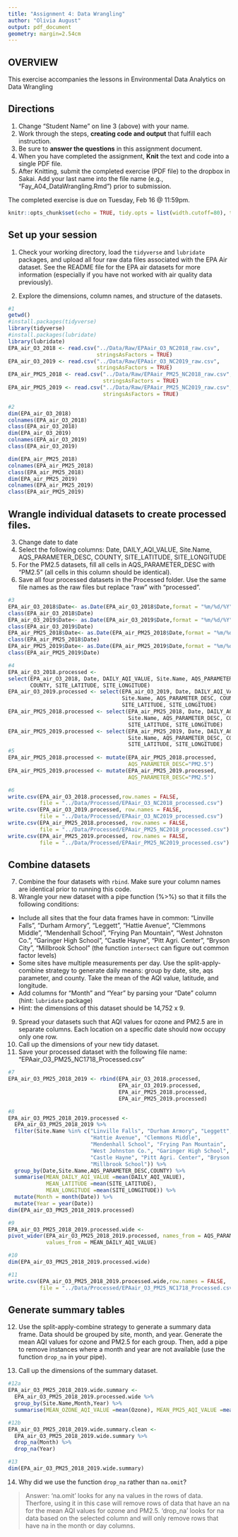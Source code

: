 ```yaml
---
title: "Assignment 4: Data Wrangling"
author: "Olivia August"
output: pdf_document
geometry: margin=2.54cm
---
```


## OVERVIEW

This exercise accompanies the lessons in Environmental Data Analytics on Data Wrangling 

## Directions
1. Change "Student Name" on line 3 (above) with your name.
2. Work through the steps, **creating code and output** that fulfill each instruction.
3. Be sure to **answer the questions** in this assignment document.
4. When you have completed the assignment, **Knit** the text and code into a single PDF file.
5. After Knitting, submit the completed exercise (PDF file) to the dropbox in Sakai. Add your last name into the file name (e.g., "Fay_A04_DataWrangling.Rmd") prior to submission.

The completed exercise is due on Tuesday, Feb 16 @ 11:59pm.

```r
knitr::opts_chunk$set(echo = TRUE, tidy.opts = list(width.cutoff=80), tidy=FALSE)
```


## Set up your session 
1. Check your working directory, load the `tidyverse` and `lubridate` packages, and upload all four raw data files associated with the EPA Air dataset. See the README file for the EPA air datasets for more information (especially if you have not worked with air quality data previously). 

2. Explore the dimensions, column names, and structure of the datasets. 

```r
#1
getwd()
#install.packages(tidyverse)
library(tidyverse)
#install.packages(lubridate)
library(lubridate)
EPA_air_O3_2018 <- read.csv("../Data/Raw/EPAair_O3_NC2018_raw.csv", 
                            stringsAsFactors = TRUE)
EPA_air_O3_2019 <- read.csv("../Data/Raw/EPAair_O3_NC2019_raw.csv", 
                            stringsAsFactors = TRUE)
EPA_air_PM25_2018 <- read.csv("../Data/Raw/EPAair_PM25_NC2018_raw.csv", 
                              stringsAsFactors = TRUE)
EPA_air_PM25_2019 <- read.csv("../Data/Raw/EPAair_PM25_NC2019_raw.csv", 
                              stringsAsFactors = TRUE)

#2
dim(EPA_air_O3_2018)
colnames(EPA_air_O3_2018)
class(EPA_air_O3_2018)
dim(EPA_air_O3_2019)
colnames(EPA_air_O3_2019)
class(EPA_air_O3_2019)

dim(EPA_air_PM25_2018)
colnames(EPA_air_PM25_2018)
class(EPA_air_PM25_2018)
dim(EPA_air_PM25_2019)
colnames(EPA_air_PM25_2019)
class(EPA_air_PM25_2019)


```

## Wrangle individual datasets to create processed files.
3. Change date to date
4. Select the following columns: Date, DAILY_AQI_VALUE, Site.Name, AQS_PARAMETER_DESC, COUNTY, SITE_LATITUDE, SITE_LONGITUDE
5. For the PM2.5 datasets, fill all cells in AQS_PARAMETER_DESC with "PM2.5" (all cells in this column should be identical).
6. Save all four processed datasets in the Processed folder. Use the same file names as the raw files but replace "raw" with "processed".

```r
#3
EPA_air_O3_2018$Date<- as.Date(EPA_air_O3_2018$Date,format = "%m/%d/%Y")
class(EPA_air_O3_2018$Date)
EPA_air_O3_2019$Date<- as.Date(EPA_air_O3_2019$Date,format = "%m/%d/%Y")
class(EPA_air_O3_2019$Date)
EPA_air_PM25_2018$Date<- as.Date(EPA_air_PM25_2018$Date,format = "%m/%d/%Y")
class(EPA_air_PM25_2018$Date)
EPA_air_PM25_2019$Date<- as.Date(EPA_air_PM25_2019$Date,format = "%m/%d/%Y")
class(EPA_air_PM25_2019$Date)

#4
EPA_air_O3_2018.processed <- 
select(EPA_air_O3_2018, Date, DAILY_AQI_VALUE, Site.Name, AQS_PARAMETER_DESC, 
       COUNTY, SITE_LATITUDE, SITE_LONGITUDE)
EPA_air_O3_2019.processed <- select(EPA_air_O3_2019, Date, DAILY_AQI_VALUE, 
                                    Site.Name, AQS_PARAMETER_DESC, COUNTY, 
                                    SITE_LATITUDE, SITE_LONGITUDE)
EPA_air_PM25_2018.processed <- select(EPA_air_PM25_2018, Date, DAILY_AQI_VALUE, 
                                      Site.Name, AQS_PARAMETER_DESC, COUNTY, 
                                      SITE_LATITUDE, SITE_LONGITUDE)
EPA_air_PM25_2019.processed <- select(EPA_air_PM25_2019, Date, DAILY_AQI_VALUE, 
                                      Site.Name, AQS_PARAMETER_DESC, COUNTY, 
                                      SITE_LATITUDE, SITE_LONGITUDE)
#5
EPA_air_PM25_2018.processed <- mutate(EPA_air_PM25_2018.processed,
                                      AQS_PARAMETER_DESC="PM2.5")
EPA_air_PM25_2019.processed <- mutate(EPA_air_PM25_2019.processed,
                                      AQS_PARAMETER_DESC="PM2.5")

#6
write.csv(EPA_air_O3_2018.processed,row.names = FALSE, 
          file = "../Data/Processed/EPAair_O3_NC2018_processed.csv")
write.csv(EPA_air_O3_2019.processed, row.names = FALSE, 
          file = "../Data/Processed/EPAair_O3_NC2019_processed.csv")
write.csv(EPA_air_PM25_2018.processed, row.names = FALSE, 
          file = "../Data/Processed/EPAair_PM25_NC2018_processed.csv")
write.csv(EPA_air_PM25_2019.processed, row.names = FALSE, 
          file = "../Data/Processed/EPAair_PM25_NC2019_processed.csv")

```


## Combine datasets
7. Combine the four datasets with `rbind`. Make sure your column names are identical prior to running this code. 
8. Wrangle your new dataset with a pipe function (%>%) so that it fills the following conditions: 

* Include all sites that the four data frames have in common: "Linville Falls", "Durham Armory", "Leggett", "Hattie Avenue", "Clemmons Middle", "Mendenhall School", "Frying Pan Mountain", "West Johnston Co.", "Garinger High School", "Castle Hayne", "Pitt Agri. Center", "Bryson City", "Millbrook School" (the function `intersect` can figure out common factor levels)
* Some sites have multiple measurements per day. Use the split-apply-combine strategy to generate daily means: group by date, site, aqs parameter, and county. Take the mean of the AQI value, latitude, and longitude.
* Add columns for "Month" and "Year" by parsing your "Date" column (hint: `lubridate` package)
* Hint: the dimensions of this dataset should be 14,752 x 9.

9. Spread your datasets such that AQI values for ozone and PM2.5 are in separate columns. Each location on a specific date should now occupy only one row.
10. Call up the dimensions of your new tidy dataset.
11. Save your processed dataset with the following file name: "EPAair_O3_PM25_NC1718_Processed.csv"

```r
#7
EPA_air_O3_PM25_2018_2019 <- rbind(EPA_air_O3_2018.processed,
                                   EPA_air_O3_2019.processed,
                                   EPA_air_PM25_2018.processed,
                                   EPA_air_PM25_2019.processed)

#8
EPA_air_O3_PM25_2018_2019.processed <- 
  EPA_air_O3_PM25_2018_2019 %>% 
  filter(Site.Name %in% c("Linville Falls", "Durham Armory", "Leggett", 
                          "Hattie Avenue", "Clemmons Middle", 
                          "Mendenhall School", "Frying Pan Mountain", 
                          "West Johnston Co.", "Garinger High School", 
                          "Castle Hayne", "Pitt Agri. Center", "Bryson City", 
                          "Millbrook School")) %>% 
  group_by(Date,Site.Name,AQS_PARAMETER_DESC,COUNTY) %>% 
  summarise(MEAN_DAILY_AQI_VALUE =mean(DAILY_AQI_VALUE), 
            MEAN_LATITUDE =mean(SITE_LATITUDE), 
            MEAN_LONGITUDE =mean(SITE_LONGITUDE)) %>% 
  mutate(Month = month(Date)) %>% 
  mutate(Year = year(Date))
dim(EPA_air_O3_PM25_2018_2019.processed)

#9
EPA_air_O3_PM25_2018_2019.processed.wide <- 
pivot_wider(EPA_air_O3_PM25_2018_2019.processed, names_from = AQS_PARAMETER_DESC,
            values_from = MEAN_DAILY_AQI_VALUE)

#10
dim(EPA_air_O3_PM25_2018_2019.processed.wide)

#11
write.csv(EPA_air_O3_PM25_2018_2019.processed.wide,row.names = FALSE, 
          file = "../Data/Processed/EPAair_O3_PM25_NC1718_Processed.csv")

```


## Generate summary tables
12. Use the split-apply-combine strategy to generate a summary data frame. Data should be grouped by site, month, and year. Generate the mean AQI values for ozone and PM2.5 for each group. Then, add a pipe to remove instances where a month and year are not available (use the function `drop_na` in your pipe). 

13. Call up the dimensions of the summary dataset.

```r
#12a
EPA_air_O3_PM25_2018_2019.wide.summary <- 
  EPA_air_O3_PM25_2018_2019.processed.wide %>% 
  group_by(Site.Name,Month,Year) %>% 
  summarise(MEAN_OZONE_AQI_VALUE =mean(Ozone), MEAN_PM25_AQI_VALUE =mean(PM2.5))

#12b
EPA_air_O3_PM25_2018_2019.wide.summary.clean <- 
  EPA_air_O3_PM25_2018_2019.wide.summary %>% 
  drop_na(Month) %>% 
  drop_na(Year)

#13
dim(EPA_air_O3_PM25_2018_2019.wide.summary)

```

14. Why did we use the function `drop_na` rather than `na.omit`?

> Answer: 
'na.omit' looks for any na values in the rows of data. Therfore, using it in this case will remove rows of data that have an na for the mean AQI values for ozone and PM2.5. 'drop_na' looks for na data based on the selected column and will only remove rows that have na in the month or day columns.